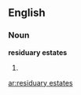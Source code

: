 ==English==

===Noun===
'''residuary estates'''

# {{plural of|[[residuary estate]]}}

[[ar:residuary estates]]